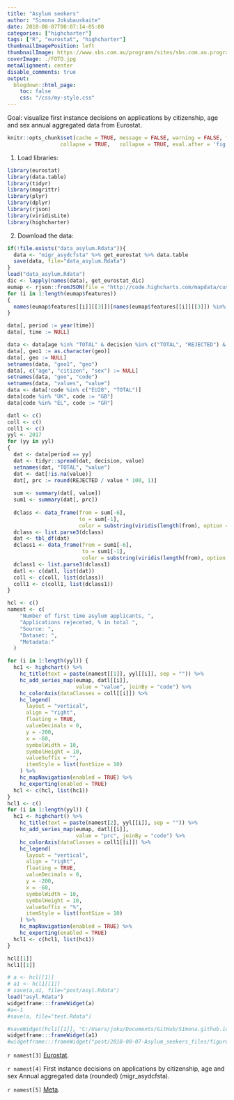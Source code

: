 ```yaml
---
title: "Asylum seekers"
author: "Simona Jokubauskaite"
date: 2018-08-07T00:07:14-05:00
categories: ["highcharter"]
tags: ["R", "eurostat", "highcharter"]
thumbnailImagePosition: left
thumbnailImage: https://www.sbs.com.au/programs/sites/sbs.com.au.programs/files/styles/full/public/quiz1.jpg?itok=1rF3vmuw.jpg
coverImage: ./FOTO.jpg
metaAlignment: center
disable_comments: true
output:
  blogdown::html_page:
    toc: false
    css: "/css/my-style.css"
--- 
```


Goal: visualize first instance decisions on applications by citizenship, age and sex annual aggregated data from Eurostat.

```r
knitr::opts_chunk$set(cache = TRUE, message = FALSE, warning = FALSE, fig.show = "animate",
                 collapse = TRUE,   collapse = TRUE, eval.after = 'fig.cap')
```

1. Load libraries:

```r
library(eurostat)
library(data.table)
library(tidyr)
library(magrittr)
library(plyr)
library(dplyr)
library(rjson)
library(viridisLite)
library(highcharter)
```

2. Download the data:

```r
if(!file.exists("data_asylum.Rdata")){
  data <- "migr_asydcfsta" %>% get_eurostat %>% data.table
  save(data, file="data_asylum.Rdata")
}
load("data_asylum.Rdata")
dic <- lapply(names(data), get_eurostat_dic)
eumap <- rjson::fromJSON(file = "http://code.highcharts.com/mapdata/custom/europe.geo.json", method = 'C')
for (i in 1:length(eumap$features))
{
  names(eumap$features[[i]][[3]])[names(eumap$features[[i]][[3]]) %in% "iso-a2"] <- "code"
}
```
  

```r
data[, period := year(time)]
data[, time := NULL]

data <- data[age %in% "TOTAL" & decision %in% c("TOTAL", "REJECTED") & citizen %in% "TOTAL" & sex %in% "T", ]
data[, geo1 := as.character(geo)]
data[, geo := NULL]
setnames(data, "geo1", "geo")
data[, c("age", "citizen", "sex") := NULL]
setnames(data, "geo", "code")
setnames(data, "values", "value")
data <- data[!code %in% c("EU28", "TOTAL")]
data[code %in% "UK", code := "GB"]
data[code %in% "EL", code := "GR"]
```


```r
datl <- c()
coll <- c()
coll1 <- c()
yyl <- 2017
for (yy in yyl)
{
  dat <- data[period == yy]
  dat <- tidyr::spread(dat, decision, value)
  setnames(dat, "TOTAL", "value")
  dat <- dat[!is.na(value)]
  dat[, prc := round(REJECTED / value * 100, 1)]
  
  sum <- summary(dat[, value])
  sum1 <- summary(dat[, prc])
  
  dclass <- data_frame(from = sum[-6],
                       to = sum[-1],
                       color = substring(viridis(length(from), option = "C"), 0, 7))
  dclass <- list.parse3(dclass)
  dat <- tbl_df(dat)
  dclass1 <- data_frame(from = sum1[-6],
                        to = sum1[-1],
                        color = substring(viridis(length(from), option = "C"), 0, 7))
  dclass1 <- list.parse3(dclass1)
  datl <- c(datl, list(dat))
  coll <- c(coll, list(dclass))
  coll1 <- c(coll1, list(dclass1))
}  
```


```r
hcl <- c()
namest <- c(
    "Number of first time asylum applicants, ",
    "Applications rejeceted, % in total ",
    "Source: ",
    "Dataset: ",
    "Metadata:"
  )
```

```r
for (i in 1:length(yyl)) {
  hc1 <- highchart() %>%
    hc_title(text = paste(namest[[1]], yyl[[i]], sep = "")) %>%
    hc_add_series_map(eumap, datl[[i]],
                      value = "value", joinBy = "code") %>%
    hc_colorAxis(dataClasses = coll[[i]]) %>%
    hc_legend(
      layout = "vertical",
      align = "right",
      floating = TRUE,
      valueDecimals = 0,
      y = -200,
      x = -60,
      symbolWidth = 10,
      symbolHeight = 10,
      valueSuffix = "",
      itemStyle = list(fontSize = 10)
    ) %>%
    hc_mapNavigation(enabled = TRUE) %>%
    hc_exporting(enabled = TRUE)
  hcl <- c(hcl, list(hc1))
}
hcl1 <- c()
for (i in 1:length(yyl)) {
  hc1 <- highchart() %>%
    hc_title(text = paste(namest[2], yyl[[i]], sep = "")) %>%
    hc_add_series_map(eumap, datl[[i]],
                      value = "prc", joinBy = "code") %>%
    hc_colorAxis(dataClasses = coll1[[i]]) %>%
    hc_legend(
      layout = "vertical",
      align = "right",
      floating = TRUE,
      valueDecimals = 0,
      y = -200,
      x = -60,
      symbolWidth = 10,
      symbolHeight = 10,
      valueSuffix = "%",
      itemStyle = list(fontSize = 10)
    ) %>%
    hc_mapNavigation(enabled = TRUE) %>%
    hc_exporting(enabled = TRUE)
  hcl1 <- c(hcl1, list(hc1))
}
``` 

```r
hcl[[1]]
hcl1[[1]]
```


```r
# a <- hcl[[1]]
# a1 <- hcl1[[1]]
# save(a,a1, file="post/asyl.Rdata")
load("asyl.Rdata")
widgetframe:::frameWidget(a)
#a<-1
#save(a, file="test.Rdata")
```

```r
#saveWidget(hcl1[[1]], "C:/Users/joku/Documents/GitHub/S1mona.github.io/post/2018-08-07-Asylum_seekers_files/figure-html/widgets/asy2.html")
widgetframe:::frameWidget(a1)
#widgetframe:::frameWidget("post/2018-08-07-Asylum_seekers_files/figure-html/widgets/asy2.html")
```



`r namest[3]` [Eurostat](http://ec.europa.eu/eurostat).

`r namest[4]` First instance decisions on applications by citizenship, age and sex Annual aggregated data (rounded) (migr_asydcfsta).

`r namest[5]` [Meta](http://ec.europa.eu/eurostat/cache/metadata/en/migr_asyapp_esms.htm).

